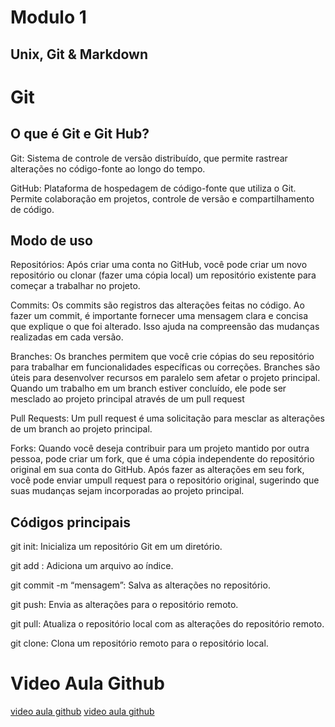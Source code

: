 # Modulo 1
## Unix, Git & Markdown

# Git

## O que é Git e Git Hub?
Git: Sistema de controle de versão distribuído, que permite rastrear alterações no código-fonte ao longo do tempo.

GitHub: Plataforma de hospedagem de código-fonte que utiliza o Git. Permite colaboração em projetos, controle de versão e compartilhamento de código.

## Modo de uso
Repositórios: Após criar uma conta no GitHub, você pode criar um novo repositório ou clonar (fazer uma cópia local) um repositório existente para começar a trabalhar no projeto.

Commits: Os commits são registros das alterações feitas no código. Ao fazer um commit, é importante fornecer uma mensagem clara e concisa que explique o que foi alterado. Isso ajuda na compreensão das mudanças realizadas em cada versão.

Branches: Os branches permitem que você crie cópias do seu repositório para trabalhar em funcionalidades específicas ou correções. Branches são úteis para desenvolver recursos em paralelo sem afetar o projeto principal. Quando um trabalho em um branch estiver concluído, ele pode ser mesclado ao projeto principal através de um pull request

Pull Requests: Um pull request é uma solicitação para mesclar as alterações de um branch ao projeto principal.

Forks: Quando você deseja contribuir para um projeto mantido por outra pessoa, pode criar um fork, que é uma cópia independente do repositório original em sua conta do GitHub. Após fazer as alterações em seu fork, você pode enviar umpull request para o repositório original, sugerindo que suas mudanças sejam incorporadas ao projeto principal.

## Códigos principais
git init: Inicializa um repositório Git em um diretório.

git add <arquivo>: Adiciona um arquivo ao índice.

git commit -m "mensagem": Salva as alterações no repositório.

git push: Envia as alterações para o repositório remoto.

git pull: Atualiza o repositório local com as alterações do repositório remoto.

git clone: Clona um repositório remoto para o repositório local.


# Video Aula Github
[video aula github](https://youtu.be/alla-x0G0mU)
[video aula github](https://youtu.be/JKddQoUKpCE)